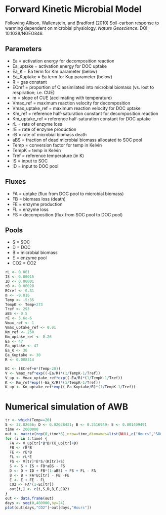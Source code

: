 # Forward Kinetic Microbial Model

Following Allison, Wallenstein, and Bradford (2010) Soil-carbon response to warming dependent on
microbial physiology. <i>Nature Geoscience</i>. DOI: 10.1038/NGEO846.

## Parameters

* Ea = activation energy for decomposition reaction
* Ea_uptake = activation energy for DOC uptake
* Ea_K = Ea term for Km parameter (below)
* Ea_Kuptake = Ea term for Kup parameter (below)
* R = gas constant
* ECref = proportion of C assimilated into microbial biomass (vs. lost to respiration; i.e. CUE)
* m = slope of CUE (acclimating with temperature)
* Vmax_ref = maximum reaction velocity for decomposition
* Vmax_uptake_ref = maximum reaction velocity for DOC uptake
* Km_ref = reference half-saturation constant for decomposition reaction
* Km_uptake_ref = reference half-saturation constant for DOC uptake
* rL = rate of enzyme loss
* rE = rate of enzyme production
* rB = rate of microbial biomass death
* aBS = fraction of dead microbial biomass allocated to SOC pool
* Temp = conversion factor for temp in Kelvin
* TempK = temp in Kelvin
* Tref = reference temperature (in K)
* IS = input to SOC
* ID = input to DOC pool

## Fluxes

* FA = uptake (flux from DOC pool to microbial biomass)
* FB = biomass loss (death)
* FE = enzyme production 
* FL = enzyme loss 
* FS = decomposition (flux from SOC pool to DOC pool)

## Pools

* S = SOC
* D = DOC
* B = microbial biomass
* E = enzyme pool
* CO2 = CO2

```r
rL <- 0.001
IS <- 0.00015
ID <- 0.00001
rB <- 0.00028
ECref <- 0.31
m <- -0.016
Temp <- -5:35
TempK <- Temp+273
Tref <- 293
aBS <- 0.5
rE <- 5.6e-6
Vmax_ref <- 1
Vmax_uptake_ref <- 0.01
Km_ref <- 250
Km_uptake_ref <- 0.26
Ea <- 47
Ea_uptake <- 47
Ea_K <- 30
Ea_Kuptake <- 30
R <- 0.008314

EC <- (ECref+m*(Temp-20))
V <- Vmax_ref*exp((-Ea/R)*(1/TempK-1/Tref))
V_up <- Vmax_uptake_ref*exp((-Ea/R)*(1/TempK-1/Tref))
K <- Km_ref*exp((-Ea_K/R)*(1/TempK-1/Tref))
K_up <- Km_uptake_ref*exp((-Ea_Kuptake/R)*(1/TempK-1/Tref))
```
# Numerical simulation of AWB

```r
tr <- which(Temp==20)
S <- 37.82656; D <- 0.02638431; B <- 0.2516949; E <- 0.001409491
time <- 2000000
out <- matrix(rep(0,time*6),nrow=time,dimnames=list(NULL,c("Hours","SOC","DOC","MBC","ENZC","CO2")))
for (i in 1:time) {
  FA <- V_up[tr]*B*D/(K_up[tr]+D)
  FB <- rB*B
  FE <- rE*B
  FL <- rL*E
  FS <- V[tr]*E*S/(K[tr]+S)
  S <- S + IS + FB*aBS - FS
  D <- D + ID + FB*(1-aBS) + FS + FL - FA
  B <- B + FA*EC[tr] - FB -FE
  E <- E + FE - FL
  CO2 <- FA*(1-EC[tr])
  out[i,] <- c(i,S,D,B,E,CO2)
}
out <- data.frame(out)
days <- seq(0,480000,by=24)
plot(out[days,"CO2"]~out[days,"Hours"])
```
